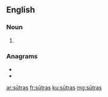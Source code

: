 {{also|sutras|Sutras}}
==English==

===Noun===
{{head|en|noun plural form}}

# {{plural of|sūtra|lang=en}}

===Anagrams===
* {{l|en|Rastus}}
* {{l|en|tarsus}}

[[ar:sūtras]]
[[fr:sūtras]]
[[ku:sūtras]]
[[mg:sūtras]]